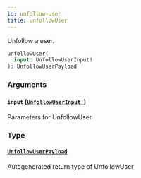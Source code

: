 ```yaml
---
id: unfollow-user
title: unfollowUser
---
```


Unfollow a user.

```graphql
unfollowUser(
  input: UnfollowUserInput!
): UnfollowUserPayload

```

### Arguments

#### `input` ([`UnfollowUserInput!`](/docs/api/inputs/unfollow-user-input))

Parameters for UnfollowUser

### Type

#### [`UnfollowUserPayload`](/docs/api/objects/unfollow-user-payload)

Autogenerated return type of UnfollowUser
